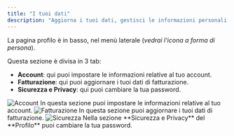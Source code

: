 ```yaml
---
title: "I tuoi dati"
description: "Aggiorna i tuoi dati, gestisci le informazioni personali e le impostazioni di sicurezza"
---
```


La pagina profilo è in basso, nel menù laterale (*vedrai l'icona a forma di persona*).

Questa sezione è divisa in 3 tab:
- **Account**: qui puoi impostare le informazioni relative al tuo account.
- **Fatturazione**: qui puoi aggiornare i tuoi dati di fatturazione.
- **Sicurezza e Privacy**: qui puoi cambiare la tua password.

<Tabs>
  <Tab title="Account" icon="user">
    <Frame >
      <img src="/images/dashboard/profilo/account.png" alt="Account" />
    </Frame>
          In questa sezione puoi impostare le informazioni relative al tuo account.
  </Tab>
  <Tab title="Fatturazione" icon="receipt">
    <Frame >
      <img src="/images/dashboard/profilo/fatturazione.png" alt="Fatturazione" />
    </Frame>
    In questa sezione puoi aggiornare i tuoi dati di fatturazione.
  </Tab>
  <Tab title="Sicurezza e Privacy" icon="shield">
    <Frame >
      <img src="/images/dashboard/profilo/sicurezza.png" alt="Sicurezza" />
    </Frame>
    Nella sezione **Sicurezza e Privacy** del **Profilo** puoi cambiare la tua password.
  </Tab>
</Tabs>